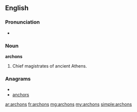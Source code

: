 ==English==

===Pronunciation===
* {{audio|En-us-archons.ogg|Audio (US)}}

===Noun===
'''archons'''

# {{plural of|[[archon]]}}  Chief magistrates of ancient Athens.

===Anagrams===
* {{alphagram|achnors}}
* [[anchors#English|anchors]]

[[ar:archons]]
[[fr:archons]]
[[mg:archons]]
[[my:archons]]
[[simple:archons]]